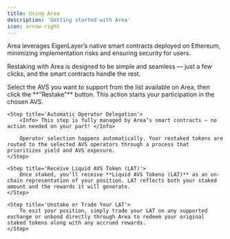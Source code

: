 ```yaml
---
title: Using Area
description: 'Getting started with Area'
icon: arrow-right
---
```


<Tip> Area leverages EigenLayer’s native smart contracts deployed on Ethereum, minimizing implementation risks and ensuring security for users. </Tip>

Restaking with Area is designed to be simple and seamless — just a few clicks, and the smart contracts handle the rest.

<Steps> 
    <Step title='Choose Your Desired AVS'> 
        Select the AVS you want to support from the list available on Area, then click the **"Restake"** button. This action starts your participation in the chosen AVS. 
    </Step> 

    <Step title='Automatic Operator Delegation'> 
        <Info> This step is fully managed by Area’s smart contracts — no action needed on your part! </Info> 

        Operator selection happens automatically. Your restaked tokens are routed to the selected AVS operators through a process that prioritizes yield and AVS exposure. 
    </Step> 

    <Step title='Receive Liquid AVS Token (LAT)'> 
        Once staked, you’ll receive **Liquid AVS Tokens (LAT)** as an on-chain representation of your position. LAT reflects both your staked amount and the rewards it will generate.
    </Step> 

    <Step title='Unstake or Trade Your LAT'> 
        To exit your position, simply trade your LAT on any supported exchange or unbond directly through Area to redeem your original staked tokens along with any accrued rewards. 
    </Step> 

</Steps>
